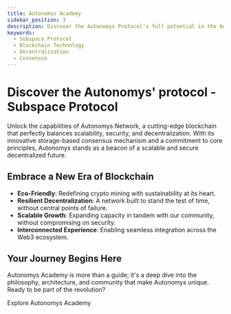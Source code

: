```yaml
---
title: Autonomys Academy
sidebar_position: 3
description: Discover the Autonomys Protocol's full potential in the Autonomys Academy.
keywords:
  - Subspace Protocol
  - Blockchain Technology
  - Decentralization
  - Consensus
---
```



# Discover the Autonomys' protocol - Subspace Protocol

Unlock the capabilities of Autonomys Network, a cutting-edge blockchain that perfectly balances scalability, security, and decentralization. With its innovative storage-based consensus mechanism and a commitment to core principles, Autonomys stands as a beacon of a scalable and secure decentralized future.

## Embrace a New Era of Blockchain

- **Eco-Friendly**: Redefining crypto mining with sustainability at its heart.
- **Resilient Decentralization**: A network built to stand the test of time, without central points of failure.
- **Scalable Growth**: Expanding capacity in tandem with our community, without compromising on security.
- **Interconnected Experience**: Enabling seamless integration across the Web3 ecosystem.

## Your Journey Begins Here

Autonomys Academy is more than a guide; it's a deep dive into the philosophy, architecture, and community that make Autonomys unique. Ready to be part of the revolution?

<div style={{ textAlign: 'center', marginTop: '2rem' }}>
    <Link
    className="button button--primary"
    to="https://academy.autonomys.xyz/subspace-protocol/introduction"
    style={{ fontSize: '20px', padding: '15px 30px', borderRadius: '5px' }}>
      Explore Autonomys Academy
    </Link>
</div>